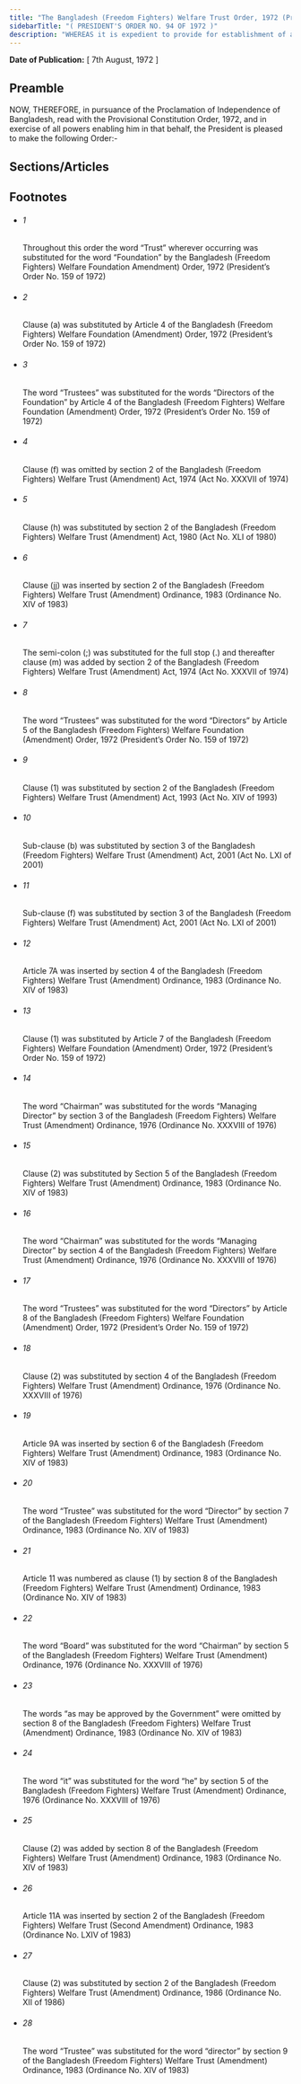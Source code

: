 ```yaml
---
title: "The Bangladesh (Freedom Fighters) Welfare Trust Order, 1972 (President's Order)"
sidebarTitle: "( PRESIDENT'S ORDER NO. 94 OF 1972 )"
description: "WHEREAS it is expedient to provide for establishment of a Trust for the Welfare of the disabled freedom fighters and dependants of Shaheeds of the war of liberation and for matters connected therewith;1♣"
---
```


**Date of Publication:** [ 7th August, 1972 ]

## Preamble

NOW, THEREFORE, in pursuance of the Proclamation of Independence of Bangladesh, read with the Provisional Constitution Order, 1972, and in exercise of all powers enabling him in that behalf, the President is pleased to make the following Order:-

## Sections/Articles

## Footnotes

- ###### 1

  Throughout this order the word “Trust” wherever occurring was substituted for the word “Foundation” by the Bangladesh (Freedom Fighters) Welfare Foundation Amendment) Order, 1972 (President’s Order No. 159 of 1972)

- ###### 2

  Clause (a) was substituted by Article 4 of the Bangladesh (Freedom Fighters) Welfare Foundation (Amendment) Order, 1972 (President’s Order No. 159 of 1972)

- ###### 3

  The word “Trustees” was substituted for the words “Directors of the Foundation” by Article 4 of the Bangladesh (Freedom Fighters) Welfare Foundation (Amendment) Order, 1972 (President’s Order No. 159 of 1972)

- ###### 4

  Clause (f) was omitted by section 2 of the Bangladesh (Freedom Fighters) Welfare Trust (Amendment) Act, 1974 (Act No. XXXVII of 1974)

- ###### 5

  Clause (h) was substituted by section 2 of the Bangladesh (Freedom Fighters) Welfare Trust (Amendment) Act, 1980 (Act No. XLI of 1980)

- ###### 6

  Clause (jj) was inserted by section 2 of the Bangladesh (Freedom Fighters) Welfare Trust (Amendment) Ordinance, 1983 (Ordinance No. XIV of 1983)

- ###### 7

  The semi-colon (;) was substituted for the full stop (.) and thereafter clause (m) was added by section 2 of the Bangladesh (Freedom Fighters) Welfare Trust (Amendment) Act, 1974 (Act No. XXXVII of 1974)

- ###### 8

  The word “Trustees” was substituted for the word “Directors” by Article 5 of the Bangladesh (Freedom Fighters) Welfare Foundation (Amendment) Order, 1972 (President’s Order No. 159 of 1972)

- ###### 9

  Clause (1) was substituted by section 2 of the Bangladesh (Freedom Fighters) Welfare Trust (Amendment) Act, 1993 (Act No. XIV of 1993)

- ###### 10

  Sub-clause (b) was substituted by section 3 of the Bangladesh (Freedom Fighters) Welfare Trust (Amendment) Act, 2001 (Act No. LXI of 2001)

- ###### 11

  Sub-clause (f) was substituted by section 3 of the Bangladesh (Freedom Fighters) Welfare Trust (Amendment) Act, 2001 (Act No. LXI of 2001)

- ###### 12

  Article 7A was inserted by section 4 of the Bangladesh (Freedom Fighters) Welfare Trust (Amendment) Ordinance, 1983 (Ordinance No. XIV of 1983)

- ###### 13

  Clause (1) was substituted by Article 7 of the Bangladesh (Freedom Fighters) Welfare Foundation (Amendment) Order, 1972 (President’s Order No. 159 of 1972)

- ###### 14

  The word “Chairman” was substituted for the words “Managing Director” by section 3 of the Bangladesh (Freedom Fighters) Welfare Trust (Amendment) Ordinance, 1976 (Ordinance No. XXXVIII of 1976)

- ###### 15

  Clause (2) was substituted by Section 5 of the Bangladesh (Freedom Fighters) Welfare Trust (Amendment) Ordinance, 1983 (Ordinance No. XIV of 1983)

- ###### 16

  The word “Chairman” was substituted for the words “Managing Director” by section 4 of the Bangladesh (Freedom Fighters) Welfare Trust (Amendment) Ordinance, 1976 (Ordinance No. XXXVIII of 1976)

- ###### 17

  The word “Trustees” was substituted for the word “Directors” by Article 8 of the Bangladesh (Freedom Fighters) Welfare Foundation (Amendment) Order, 1972 (President’s Order No. 159 of 1972)

- ###### 18

  Clause (2) was substituted by section 4 of the Bangladesh (Freedom Fighters) Welfare Trust (Amendment) Ordinance, 1976 (Ordinance No. XXXVIII of 1976)

- ###### 19

  Article 9A was inserted by section 6 of the Bangladesh (Freedom Fighters) Welfare Trust (Amendment) Ordinance, 1983 (Ordinance No. XIV of 1983)

- ###### 20

  The word “Trustee” was substituted for the word “Director” by section 7 of the Bangladesh (Freedom Fighters) Welfare Trust (Amendment) Ordinance, 1983 (Ordinance No. XIV of 1983)

- ###### 21

  Article 11 was numbered as clause (1) by section 8 of the Bangladesh (Freedom Fighters) Welfare Trust (Amendment) Ordinance, 1983 (Ordinance No. XIV of 1983)

- ###### 22

  The word “Board” was substituted for the word “Chairman” by section 5 of the Bangladesh (Freedom Fighters) Welfare Trust (Amendment) Ordinance, 1976 (Ordinance No. XXXVIII of 1976)

- ###### 23

  The words “as may be approved by the Government” were omitted by section 8 of the Bangladesh (Freedom Fighters) Welfare Trust (Amendment) Ordinance, 1983 (Ordinance No. XIV of 1983)

- ###### 24

  The word “it” was substituted for the word “he” by section 5 of the Bangladesh (Freedom Fighters) Welfare Trust (Amendment) Ordinance, 1976 (Ordinance No. XXXVIII of 1976)

- ###### 25

  Clause (2) was added by section 8 of the Bangladesh (Freedom Fighters) Welfare Trust (Amendment) Ordinance, 1983 (Ordinance No. XIV of 1983)

- ###### 26

  Article 11A was inserted by section 2 of the Bangladesh (Freedom Fighters) Welfare Trust (Second Amendment) Ordinance, 1983 (Ordinance No. LXIV of 1983)

- ###### 27

  Clause (2) was substituted by section 2 of the Bangladesh (Freedom Fighters) Welfare Trust (Amendment) Ordinance, 1986 (Ordinance No. XII of 1986)

- ###### 28

  The word “Trustee” was substituted for the word “director” by section 9 of the Bangladesh (Freedom Fighters) Welfare Trust (Amendment) Ordinance, 1983 (Ordinance No. XIV of 1983)
